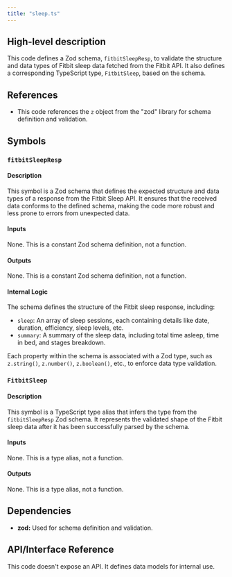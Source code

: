 ```yaml
---
title: "sleep.ts"
---
```


## High-level description
This code defines a Zod schema, `fitbitSleepResp`, to validate the structure and data types of Fitbit sleep data fetched from the Fitbit API. It also defines a corresponding TypeScript type, `FitbitSleep`, based on the schema.

## References
- This code references the `z` object from the "zod" library for schema definition and validation.

## Symbols

### `fitbitSleepResp`
#### Description
This symbol is a Zod schema that defines the expected structure and data types of a response from the Fitbit Sleep API. It ensures that the received data conforms to the defined schema, making the code more robust and less prone to errors from unexpected data.

#### Inputs
None. This is a constant Zod schema definition, not a function.

#### Outputs
None. This is a constant Zod schema definition, not a function.

#### Internal Logic
The schema defines the structure of the Fitbit sleep response, including:
- `sleep`: An array of sleep sessions, each containing details like date, duration, efficiency, sleep levels, etc.
- `summary`: A summary of the sleep data, including total time asleep, time in bed, and stages breakdown.

Each property within the schema is associated with a Zod type, such as `z.string()`, `z.number()`, `z.boolean()`, etc., to enforce data type validation.

### `FitbitSleep`
#### Description
This symbol is a TypeScript type alias that infers the type from the `fitbitSleepResp` Zod schema. It represents the validated shape of the Fitbit sleep data after it has been successfully parsed by the schema.

#### Inputs
None. This is a type alias, not a function.

#### Outputs
None. This is a type alias, not a function.

## Dependencies
- **zod:** Used for schema definition and validation.

## API/Interface Reference
This code doesn't expose an API. It defines data models for internal use.
